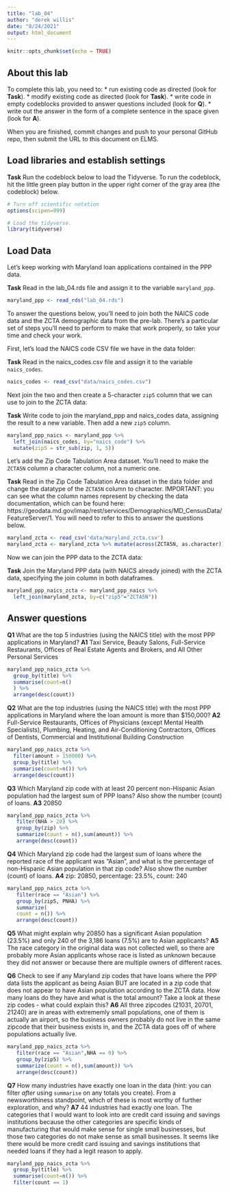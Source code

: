 ```yaml
---
title: "lab_04"
author: "derek willis"
date: "8/24/2021"
output: html_document
---
```


```r
knitr::opts_chunk$set(echo = TRUE)
```

## About this lab

To complete this lab, you need to:
* run existing code as directed (look for **Task**).
* modify existing code as directed (look for **Task**).
* write code in empty codeblocks provided to answer questions included (look for **Q**).
* write out the answer in the form of a complete sentence in the space given (look for **A**).

When you are finished, commit changes and push to your personal GitHub repo, then submit the URL to this document on ELMS.

## Load libraries and establish settings

**Task** Run the codeblock below to load the Tidyverse. To run the codeblock, hit the little green play button in the upper right corner of the gray area (the codeblock) below.

```r
# Turn off scientific notation
options(scipen=999)

# Load the tidyverse.
library(tidyverse)
```

## Load Data

Let's keep working with Maryland loan applications contained in the PPP data.

**Task** Read in the lab_04.rds file and assign it to the variable `maryland_ppp`.

```r
maryland_ppp <- read_rds("lab_04.rds")
```

To answer the questions below, you'll need to join both the NAICS code data and the ZCTA demographic data from the pre-lab. There's a particular set of steps you'll need to perform to make that work properly, so take your time and check your work.

First, let's load the NAICS code CSV file we have in the data folder:

**Task** Read in the naics_codes.csv file and assign it to the variable `naics_codes`.

```r
naics_codes <- read_csv("data/naics_codes.csv")
```

Next join the two and then create a 5-character `zip5` column that we can use to join to the ZCTA data:

**Task** Write code to join the maryland_ppp and naics_codes data, assigning the result to a new variable. Then add a new `zip5` column.

```r
maryland_ppp_naics <- maryland_ppp %>% 
  left_join(naics_codes, by="naics_code") %>% 
  mutate(zip5 = str_sub(zip, 1, 5))

```

Let's add the Zip Code Tabulation Area dataset. You'll need to make the `ZCTA5N` column a character column, not a numeric one.

**Task** Read in the Zip Code Tabulation Area dataset in the data folder and change the datatype of the `ZCTA5N` column to character. IMPORTANT: you can see what the column names represent by checking the data documentation, which can be found here: https://geodata.md.gov/imap/rest/services/Demographics/MD_CensusData/FeatureServer/1. You will need to refer to this to answer the questions below.

```r
maryland_zcta <- read_csv('data/maryland_zcta.csv')
maryland_zcta <- maryland_zcta %>% mutate(across(ZCTA5N, as.character))
```

Now we can join the PPP data to the ZCTA data:

**Task** Join the Maryland PPP data (with NAICS already joined) with the ZCTA data, specifying the join column in both dataframes.

```r
maryland_ppp_naics_zcta <- maryland_ppp_naics %>% 
  left_join(maryland_zcta, by=c("zip5"="ZCTA5N"))
```

## Answer questions

**Q1** What are the top 5 industries (using the NAICS title) with the most PPP applications in Maryland?
**A1** Taxi Service, Beauty Salons, Full-Service Restaurants, Offices of Real Estate Agents and Brokers, and All Other Personal Services

```r
maryland_ppp_naics_zcta %>%
  group_by(title) %>%
  summarise(count=n()
  ) %>%
  arrange(desc(count))
```

**Q2** What are the top industries (using the NAICS title) with the most PPP applications in Maryland where the loan amount is more than $150,000?
**A2** Full-Service Restaurants, Offices of Physicians (except Mental Health Specialists), Plumbing, Heating, and Air-Conditioning Contractors, Offices of Dentists, Commercial and Institutional Building Construction

```r
maryland_ppp_naics_zcta %>%
  filter(amount > 150000) %>%
  group_by(title) %>%
  summarise(count=n()) %>%
  arrange(desc(count))

```

**Q3** Which Maryland zip code with at least 20 percent non-Hispanic Asian population had the largest sum of PPP loans? Also show the number (count) of loans.
**A3** 20850

```r
maryland_ppp_naics_zcta %>%
   filter(NHA > 20) %>%
   group_by(zip) %>%
   summarize(count = n(),sum(amount)) %>%
   arrange(desc(count))

```

**Q4** Which Maryland zip code had the largest sum of loans where the reported race of the applicant was "Asian", and what is the percentage of non-Hispanic Asian population in that zip code? Also show the number (count) of loans.
**A4** zip: 20850, percentage: 23.5%, count: 240

```r
maryland_ppp_naics_zcta %>%
   filter(race == "Asian") %>%
   group_by(zip5, PNHA) %>%
   summarize(
   count = n()) %>%
   arrange(desc(count))

```

**Q5** What might explain why 20850 has a significant Asian population (23.5%) and only 240 of the 3,186 loans (7.5%) are to Asian applicants?
**A5** The race category in the original data was not collected well, so there are probably more Asian applicants whose race is listed as unknown because they did not answer or because there are multiple owners of different races.

**Q6** Check to see if any Maryland zip codes that have loans where the PPP data lists the applicant as being Asian BUT are located in a zip code that does not appear to have Asian population according to the ZCTA data. How many loans do they have and what is the total amount? Take a look at these zip codes - what could explain this?
**A6** All three zipcodes (21031, 20701, 21240) are in areas with extrememly small populations, one of them is actually an airport, so the business owners probably do not live in the same zipcode that their business exists in, and the ZCTA data goes off of where populations actually live.

```r
maryland_ppp_naics_zcta %>%
   filter(race == "Asian",NHA == 0) %>%
   group_by(zip5) %>%
   summarize(count = n(),sum(amount)) %>%
   arrange(desc(count))

```

**Q7** How many industries have exactly one loan in the data (hint: you can filter _after_ using `summarise` on any totals you create). From a newsworthiness standpoint, which of these is most worthy of further exploration, and why?
**A7** 44 industries had exactly one loan. The categories that I would want to look into are credit card issuing and savings institutions because the other categories are specific kinds of manufacturing that would make sense for single small businesses, but those two categories do not make sense as small businesses. It seems like there would be more credit card issuing and savings institutions that needed loans if they had a legit reason to apply.

```r
maryland_ppp_naics_zcta %>%
  group_by(title) %>%
  summarise(count=n()) %>%
  filter(count == 1)


```
